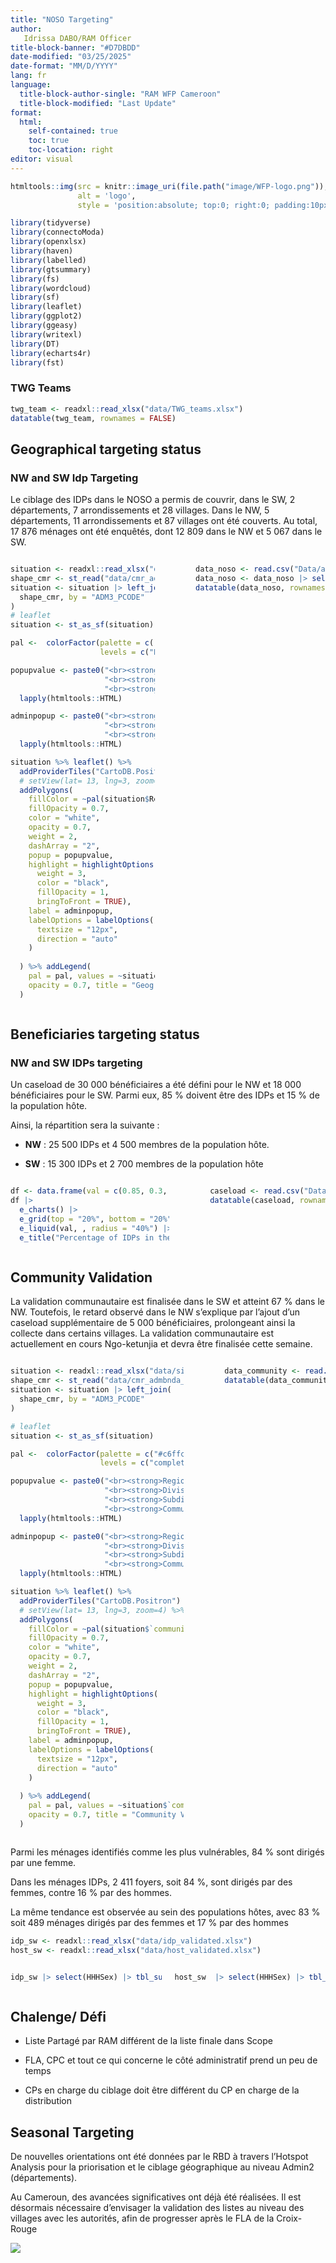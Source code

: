 ```yaml
---
title: "NOSO Targeting"
author:  
   Idrissa DABO/RAM Officer
title-block-banner: "#D7DBDD"
date-modified: "03/25/2025"
date-format: "MM/D/YYYY"
lang: fr
language: 
  title-block-author-single: "RAM WFP Cameroon"
  title-block-modified: "Last Update"
format: 
  html:
    self-contained: true
    toc: true
    toc-location: right
editor: visual
---
```


```r
htmltools::img(src = knitr::image_uri(file.path("image/WFP-logo.png")), 
               alt = 'logo', 
               style = 'position:absolute; top:0; right:0; padding:10px;',width = 200,height = 145)
```

```r

library(tidyverse)
library(connectoModa)
library(openxlsx)
library(haven)
library(labelled)
library(gtsummary)
library(fs)
library(wordcloud)
library(sf)
library(leaflet)
library(ggplot2)
library(ggeasy)
library(writexl)
library(DT)
library(echarts4r)
library(fst)
```

### TWG Teams

```r
twg_team <- readxl::read_xlsx("data/TWG_teams.xlsx")
datatable(twg_team, rownames = FALSE)

```


## Geographical targeting status

### NW and SW Idp Targeting

Le ciblage des IDPs dans le NOSO a permis de couvrir, dans le SW, 2 départements, 7 arrondissements et 28 villages. Dans le NW, 5 départements, 11 arrondissements et 87 villages ont été couverts. Au total, 17 876 ménages ont été enquêtés, dont 12 809 dans le NW et 5 067 dans le SW.

:::::: columns
::: {.column width="50%"}
```r
situation <- readxl::read_xlsx("data/situation2.xlsx")
shape_cmr <- st_read("data/cmr_admbnda_inc_20180104_SHP/cmr_admbnda_adm3_inc_20180104.shp",quiet = T)
situation <- situation |> left_join(
  shape_cmr, by = "ADM3_PCODE"
)
# leaflet
situation <- st_as_sf(situation)

pal <-  colorFactor(palette = c("#c6ffc7", "#e02d00"),
                    levels = c("North-West", "South-West"))

popupvalue <- paste0("<br><strong>Region :  </strong>",situation$Region,
                     "<br><strong>Division :  </strong>",situation$Divisions,
                     "<br><strong>Subdivision :  </strong>",situation$`Subdivisions`) %>% 
  lapply(htmltools::HTML)

adminpopup <- paste0("<br><strong>Region :  </strong>",situation$Region,
                     "<br><strong>Division :  </strong>",situation$Divisions,
                     "<br><strong>Subdivision :  </strong>",situation$`Subdivisions`) %>% 
  lapply(htmltools::HTML)

situation %>% leaflet() %>% 
  addProviderTiles("CartoDB.Positron") %>%
  # setView(lat= 13, lng=3, zoom=4) %>%
  addPolygons(
    fillColor = ~pal(situation$Region),
    fillOpacity = 0.7,
    color = "white",
    opacity = 0.7,
    weight = 2,
    dashArray = "2",
    popup = popupvalue,
    highlight = highlightOptions(
      weight = 3,
      color = "black",
      fillOpacity = 1,
      bringToFront = TRUE),
    label = adminpopup,
    labelOptions = labelOptions(
      textsize = "12px",
      direction = "auto"
    )
    
  ) %>% addLegend(
    pal = pal, values = ~situation$Region,
    opacity = 0.7, title = "Geographical tareting", position = "topright"
  )
```
:::

::: {.column width="5%"}
:::

::: {.column width="45%"}
```r
data_noso <- read.csv("Data/all_data.csv")
data_noso <- data_noso |> select(ADMIN1Name,division,sub_division,village,n_HH)
datatable(data_noso, rownames = FALSE)
```
:::
::::::

## Beneficiaries targeting status

### NW and SW IDPs targeting

Un caseload de 30 000 bénéficiaires a été défini pour le NW et 18 000 bénéficiaires pour le SW. Parmi eux, 85 % doivent être des IDPs et 15 % de la population hôte.

Ainsi, la répartition sera la suivante :

-   **NW** : 25 500 IDPs et 4 500 membres de la population hôte.

-   **SW** : 15 300 IDPs et 2 700 membres de la population hôte

:::::: columns
::: {.column width="55%"}
```r
df <- data.frame(val = c(0.85, 0.3, 0.2))
df |>
  e_charts() |>
  e_grid(top = "20%", bottom = "20%") |> 
  e_liquid(val, , radius = "40%") |> 
  e_title("Percentage of IDPs in the caseload")
```
:::

::: {.column width="5%"}
:::

::: {.column width="40%"}
```r
caseload <- read.csv("Data/caseload.csv")
datatable(caseload, rownames = FALSE)

```
:::
::::::

## Community Validation

La validation communautaire est finalisée dans le SW et atteint 67 % dans le NW. Toutefois, le retard observé dans le NW s’explique par l’ajout d’un caseload supplémentaire de 5 000 bénéficiaires, prolongeant ainsi la collecte dans certains villages. La validation communautaire est actuellement en cours Ngo-ketunjia et devra être finalisée cette semaine.

:::::: columns
::: {.column width="60%"}
```r
situation <- readxl::read_xlsx("data/situation2.xlsx")
shape_cmr <- st_read("data/cmr_admbnda_inc_20180104_SHP/cmr_admbnda_adm3_inc_20180104.shp",quiet = T)
situation <- situation |> left_join(
  shape_cmr, by = "ADM3_PCODE"
)

# leaflet
situation <- st_as_sf(situation)

pal <-  colorFactor(palette = c("#c6ffc7", "#e02d00"),
                    levels = c("complete", "ongoing"))

popupvalue <- paste0("<br><strong>Region :  </strong>",situation$Region,
                     "<br><strong>Division :  </strong>",situation$Divisions,
                     "<br><strong>Subdivision :  </strong>",situation$`Subdivisions`,
                     "<br><strong>Community validation :  </strong>",situation$`community validation`) %>% 
  lapply(htmltools::HTML)

adminpopup <- paste0("<br><strong>Region :  </strong>",situation$Region,
                     "<br><strong>Division :  </strong>",situation$Divisions,
                     "<br><strong>Subdivision :  </strong>",situation$`Subdivisions`,
                     "<br><strong>Community Validation:  </strong>",situation$`community validation`) %>% 
  lapply(htmltools::HTML)

situation %>% leaflet() %>% 
  addProviderTiles("CartoDB.Positron") %>%
  # setView(lat= 13, lng=3, zoom=4) %>%
  addPolygons(
    fillColor = ~pal(situation$`community validation`),
    fillOpacity = 0.7,
    color = "white",
    opacity = 0.7,
    weight = 2,
    dashArray = "2",
    popup = popupvalue,
    highlight = highlightOptions(
      weight = 3,
      color = "black",
      fillOpacity = 1,
      bringToFront = TRUE),
    label = adminpopup,
    labelOptions = labelOptions(
      textsize = "12px",
      direction = "auto"
    )
    
  ) %>% addLegend(
    pal = pal, values = ~situation$`community validation`,
    opacity = 0.7, title = "Community Validation", position = "topright"
  )
```
:::

::: {.column width="5%"}
:::

::: {.column width="35%"}
```r
data_community <- read.csv("Data/community validation.csv")
datatable(data_community, rownames = FALSE)

```
:::
::::::

Parmi les ménages identifiés comme les plus vulnérables, 84 % sont dirigés par une femme.

Dans les ménages IDPs, 2 411 foyers, soit 84 %, sont dirigés par des femmes, contre 16 % par des hommes.

La même tendance est observée au sein des populations hôtes, avec 83 % soit 489 ménages dirigés par des femmes et 17 % par des hommes

```r
idp_sw <- readxl::read_xlsx("data/idp_validated.xlsx")
host_sw <- readxl::read_xlsx("data/host_validated.xlsx")

```

::::: columns
::: {.column width="45%"}
```r
idp_sw |> select(HHHSex) |> tbl_summary() |> modify_caption("**IDPs HH par Sexe**")
```
:::

::: {.column width="45%"}
```r
host_sw  |> select(HHHSex) |> tbl_summary() |> modify_caption("**Host HH par Sexe**")
```
:::
:::::

## Chalenge/ Défi

-   Liste Partagé par RAM différent de la liste finale dans Scope

-   FLA, CPC et tout ce qui concerne le côté administratif prend un peu de temps

-   CPs en charge du ciblage doit être différent du CP en charge de la distribution

## Seasonal Targeting

De nouvelles orientations ont été données par le RBD à travers l'Hotspot Analysis pour la priorisation et le ciblage géographique au niveau Admin2 (départements).

Au Cameroun, des avancées significatives ont déjà été réalisées. Il est désormais nécessaire d'envisager la validation des listes au niveau des villages avec les autorités, afin de progresser après le FLA de la Croix-Rouge

![](image/slide1.PNG){fig-align="center"}
